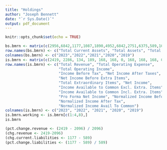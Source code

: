 ```yaml
---
title: "Holdings"
author: "Joseph Bennett"
date: "`r Sys.Date()`"
output: pdf_document
---
```


```r
knitr::opts_chunk$set(echo = TRUE)
```

```r
bs.bmrn <- matrix(c(2956,6842,1177,1087,1890,4952,6842,2751,6375,589,1085,1772,4603,6375,2274,6003,540,1083,1733,4271,6003, 2342,5848,493,1082,1742,4106,5848,1942,4690,933,858,1568,3122,4690),ncol=5)
row.names(bs.bmrn) <- c("Total Current Assets", "Total Assets", "Total Current Liabilities", "Total Debt", "Total Liabilities", "Total Equity", "Total Liabilities & Shareholders' Equity")
colnames(bs.bmrn) <- c("2023","2022","2021","2020","2019")
is.bmrn <- matrix(c(2419, 2286, 134, 189, 168, 168, 0, 168, 168, 168, 0, 213, 189, 189, 2096, 1946, 150, 150, 123, 123, 18.75, 142, 123, 142, 0, 65, 53, 53, 1846, 1929, -82, -75, -68, -68, 3.92, -64, -68, -64, 0, -75, -68, -68, 1860, 1897, -37, -42, 4.56, 4.56, 855, 859, 4.59, 859, 0, -102, 34, 34, 1704, 1805, -100, -95, -24 -24, 0, -24, -24, -24, 0, -120, -40, -40), ncol=5)
row.names(is.bmrn) <- c("Total Revenue", "Total Operating Expense",
                        "Total Operating Income",
                        "Income Before Tax", "Net Income After Taxes",
                        "Net Income Before Extra Items",
                        "Total Extraordinary Items", "Net Income",
                        "Income Available to Common Excl. Extra. Items",
                        "Income Available to Common Incl. Extra. Items",
                        "Pro Forma Net Income", "Normalized Income Before Tax",
                        "Normalized Income After Tax",
                        "Normalized Income Avail To Common")
colnames(is.bmrn) <- c("2023", "2022", "2021", "2020", "2019")
is.bmrn.working <- is.bmrn[c(1:4,8),]
is.bmrn
```

```r
(pct.change.revenue <- (2419 - 2096) / 2096)
(chg.revenue <- 2419-2096)
(chg.current.liabilities <- 1177 - 589)
(pct.change.liabilities <- (1177 - 589) / 589)
```